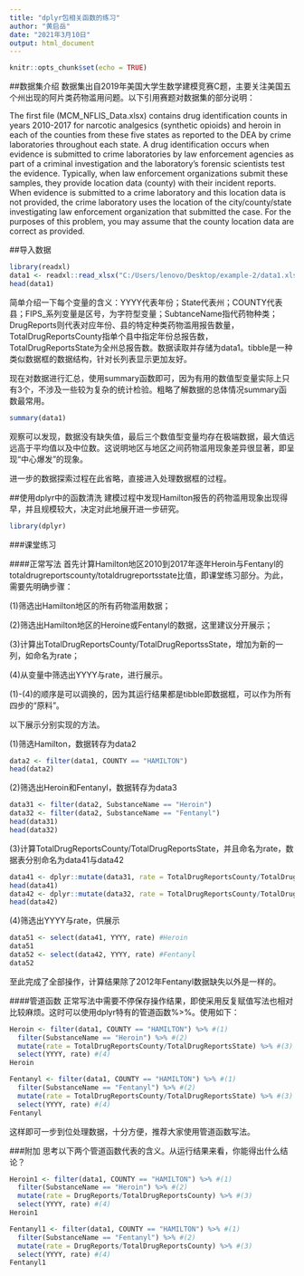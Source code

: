 ---
title: "dplyr包相关函数的练习"
author: "黄启岳"
date: "2021年3月10日"
output: html_document
---

```{r setup, include=FALSE}
knitr::opts_chunk$set(echo = TRUE)
```

##数据集介绍
数据集出自2019年美国大学生数学建模竞赛C题，主要关注美国五个州出现的阿片类药物滥用问题。以下引用赛题对数据集的部分说明：

The first file (MCM_NFLIS_Data.xlsx) contains drug identification counts in years 2010-2017 for narcotic analgesics (synthetic opioids) and heroin in each of the counties from these five states as reported to the DEA by crime laboratories throughout each state. A drug identification occurs when evidence is submitted to crime laboratories by law enforcement agencies as part of a criminal investigation and the laboratory’s forensic scientists test the evidence. Typically, when law enforcement organizations submit these samples, they provide location data (county) with their incident reports. When evidence is submitted to a crime laboratory and this location data is not provided, the crime laboratory uses the location of the city/county/state investigating law enforcement organization that submitted the case. For the purposes of this problem, you may assume that the county location data are correct as provided.


##导入数据
```{r}
library(readxl)
data1 <- readxl::read_xlsx("C:/Users/lenovo/Desktop/example-2/data1.xlsx")
head(data1)
```

简单介绍一下每个变量的含义：YYYY代表年份；State代表州；COUNTY代表县；FIPS_系列变量是区号，为字符型变量；SubtanceName指代药物种类；DrugReports则代表对应年份、县的特定种类药物滥用报告数量，TotalDrugReportsCounty指单个县中指定年份总报告数，TotalDrugReportsState为全州总报告数。数据读取并存储为data1。tibble是一种类似数据框的数据结构，针对长列表显示更加友好。

现在对数据进行汇总，使用summary函数即可，因为有用的数值型变量实际上只有3个，不涉及一些较为复杂的统计检验。粗略了解数据的总体情况summary函数最常用。

```{r}
summary(data1)
```

观察可以发现，数据没有缺失值，最后三个数值型变量均存在极端数据，最大值远远高于平均值以及中位数。这说明地区与地区之间药物滥用现象差异很显著，即呈现“中心爆发”的现象。

进一步的数据探索过程在此省略，直接进入处理数据框的过程。

##使用dplyr中的函数清洗
建模过程中发现Hamilton报告的药物滥用现象出现得早，并且规模较大，决定对此地展开进一步研究。
```{r}
library(dplyr)
```


###课堂练习

####正常写法
首先计算Hamilton地区2010到2017年逐年Heroin与Fentanyl的totaldrugreportscounty/totaldrugreportsstate比值，即课堂练习部分。为此，需要先明确步骤：

(1)筛选出Hamilton地区的所有药物滥用数据；

(2)筛选出Hamilton地区的Heroine或Fentanyl的数据，这里建议分开展示；

(3)计算出TotalDrugReportsCounty/TotalDrugReportssState，增加为新的一列，如命名为rate；

(4)从变量中筛选出YYYY与rate，进行展示。

(1)-(4)的顺序是可以调换的，因为其运行结果都是tibble即数据框，可以作为所有四步的“原料”。

以下展示分别实现的方法。

(1)筛选Hamilton，数据转存为data2
```{r}
data2 <- filter(data1, COUNTY == "HAMILTON")
head(data2)
```

(2)筛选出Heroin和Fentanyl，数据转存为data3
```{r}
data31 <- filter(data2, SubstanceName == "Heroin")
data32 <- filter(data2, SubstanceName == "Fentanyl")
head(data31)
head(data32)
```

(3)计算TotalDrugReportsCounty/TotalDrugReportsState，并且命名为rate，数据表分别命名为data41与data42
```{r}
data41 <- dplyr::mutate(data31, rate = TotalDrugReportsCounty/TotalDrugReportsState) #Heroin
head(data41)
data42 <- dplyr::mutate(data32, rate = TotalDrugReportsCounty/TotalDrugReportsState) #Fentanyl
head(data42)
```

(4)筛选出YYYY与rate，供展示
```{r}
data51 <- select(data41, YYYY, rate) #Heroin
data51
data52 <- select(data42, YYYY, rate) #Fentanyl
data52
```

至此完成了全部操作，计算结果除了2012年Fentanyl数据缺失以外是一样的。

####管道函数
正常写法中需要不停保存操作结果，即使采用反复赋值写法也相对比较麻烦。这时可以使用dplyr特有的管道函数%>%。使用如下：


```{r}
Heroin <- filter(data1, COUNTY == "HAMILTON") %>% #(1)
  filter(SubstanceName == "Heroin") %>% #(2)
  mutate(rate = TotalDrugReportsCounty/TotalDrugReportsState) %>% #(3)
  select(YYYY, rate) #(4)
Heroin
```

```{r}
Fentanyl <- filter(data1, COUNTY == "HAMILTON") %>% #(1)
  filter(SubstanceName == "Fentanyl") %>% #(2)
  mutate(rate = TotalDrugReportsCounty/TotalDrugReportsState) %>% #(3)
  select(YYYY, rate) #(4)
Fentanyl
```

这样即可一步到位处理数据，十分方便，推荐大家使用管道函数写法。

###附加
思考以下两个管道函数代表的含义。从运行结果来看，你能得出什么结论？

```{r}
Heroin1 <- filter(data1, COUNTY == "HAMILTON") %>% #(1)
  filter(SubstanceName == "Heroin") %>% #(2)
  mutate(rate = DrugReports/TotalDrugReportsCounty) %>% #(3)
  select(YYYY, rate) #(4)
Heroin1
```

```{r}
Fentanyl1 <- filter(data1, COUNTY == "HAMILTON") %>% #(1)
  filter(SubstanceName == "Fentanyl") %>% #(2)
  mutate(rate = DrugReports/TotalDrugReportsCounty) %>% #(3)
  select(YYYY, rate) #(4)
Fentanyl1
```



